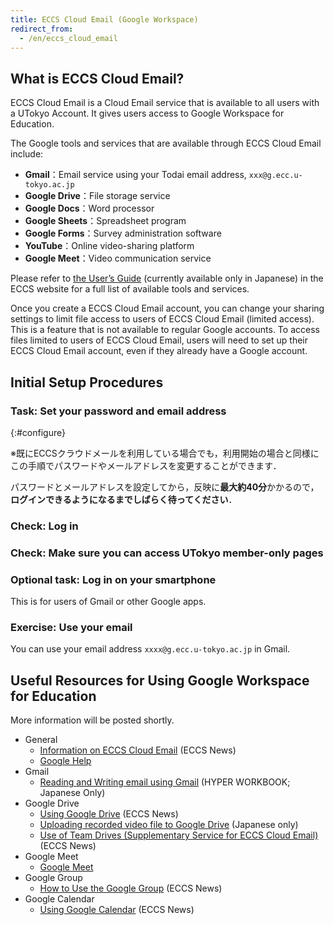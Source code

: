 ```yaml
---
title: ECCS Cloud Email (Google Workspace)
redirect_from:
  - /en/eccs_cloud_email
---
```



## What is ECCS Cloud Email?

ECCS Cloud Email is a Cloud Email service that is available to all users with a UTokyo Account. It gives users access to Google Workspace for Education.  

The Google tools and services that are available through ECCS Cloud Email include: 

- **Gmail**：Email service using your Todai email address, `xxx@g.ecc.u-tokyo.ac.jp`
- **Google Drive**：File storage service
- **Google Docs**：Word processor
- **Google Sheets**：Spreadsheet program
- **Google Forms**：Survey administration software
- **YouTube**：Online video-sharing platform
- **Google Meet**：Video communication service

Please refer to [the User’s Guide](https://www.ecc.u-tokyo.ac.jp/announcement/2017/04/26_2495.html) (currently available only in Japanese) in the ECCS website for a full list of available tools and services. 


Once you create a ECCS Cloud Email account, you can change your sharing settings to limit file access to users of ECCS Cloud Email (limited access). This is a feature that is not available to regular Google accounts. To access files limited to users of ECCS Cloud Email, users will need to set up their ECCS Cloud Email account, even if they already have a Google account.

## Initial Setup Procedures

### Task: Set your password and email address
{:#configure}

※既にECCSクラウドメールを利用している場合でも，利用開始の場合と同様にこの手順でパスワードやメールアドレスを変更することができます．

<ECCSCloudEmailConfigure img inlineHelp waitForReflection />

パスワードとメールアドレスを設定してから，反映に**最大約40分**かかるので，**ログインできるようになるまでしばらく待ってください**．

### Check: Log in

<ECCSCloudEmailLogin inlineHelp />

### Check: Make sure you can access UTokyo member-only pages

<ECCSCloudEmailAccess />

### Optional task: Log in on your smartphone

This is for users of Gmail or other Google apps.

<ECCSCloudEmailLoginSp />

### Exercise: Use your email

You can use your email address `xxxx@g.ecc.u-tokyo.ac.jp` in Gmail.

<ECCSCloudEmailUseMail />

## Useful Resources for Using Google Workspace for Education

More information will be posted shortly. 

- General
    - [Information on ECCS Cloud Email](https://www.ecc.u-tokyo.ac.jp/en/announcement/2016/06/07_2197.html) (ECCS News)
    - [Google Help](https://support.google.com/)
- Gmail
    - [Reading and Writing email using Gmail](https://hwb.ecc.u-tokyo.ac.jp/wp/literacy/email/gmail/) (HYPER WORKBOOK; Japanese Only)
- Google Drive
    - [Using Google Drive](https://www.ecc.u-tokyo.ac.jp/en/announcement/2017/05/17_2530.html) (ECCS News)
    - [Uploading recorded video file to Google Drive](/faculty_members/how/google/share_video) (Japanese only)
    - [Use of Team Drives (Supplementary Service for ECCS Cloud Email)](https://www.ecc.u-tokyo.ac.jp/en/announcement/2018/07/11_2822.html) (ECCS News)
- Google Meet
    - [Google Meet](/en/meet/)
- Google Group
    - [How to Use the Google Group](https://www.ecc.u-tokyo.ac.jp/en/announcement/2016/10/31_2362.html) (ECCS News)
- Google Calendar
    - [Using Google Calendar](https://www.ecc.u-tokyo.ac.jp/en/announcement/2017/05/17_2526.html) (ECCS News)
